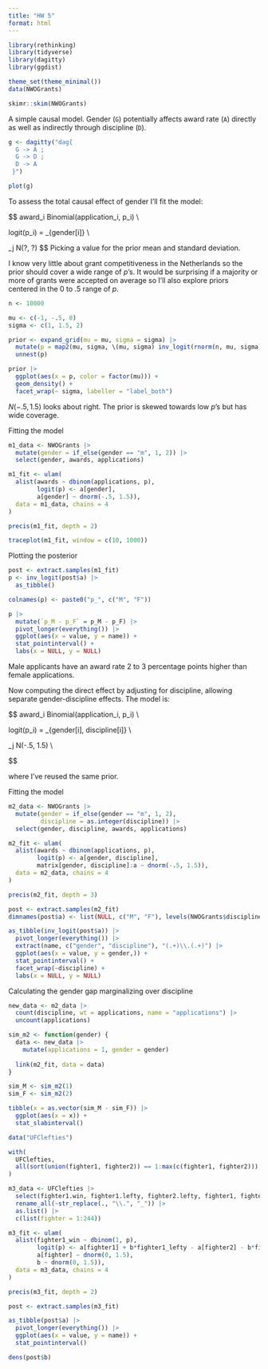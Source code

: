 ```yaml
---
title: "HW 5"
format: html
---
```


```r
library(rethinking)
library(tidyverse)
library(dagitty)
library(ggdist)

theme_set(theme_minimal())
data(NWOGrants)
```

```r
skimr::skim(NWOGrants)
```
A simple causal model. Gender (`G`) potentially affects award rate (`A`) directly as well as indirectly through discipline (`D`).

```r
g <- dagitty("dag{ 
  G -> A ;
  G -> D ;
  D -> A
 }")

plot(g)
```

To assess the total causal effect of gender I'll fit the model:

$$
award_i \sim Binomial(application_i, p_i) \\

logit(p_i) = \alpha_{gender[i]} \\

\alpha_j \sim N(?, ?)
$$
Picking a value for the prior mean and standard deviation.

I know very little about grant competitiveness in the Netherlands so the prior should cover a wide range of $p$'s. It would be surprising if a majority or more of grants were accepted on average so I'll also explore priors centered in the 0 to .5 range of $p$.

```r
n <- 10000

mu <- c(-1, -.5, 0)
sigma <- c(1, 1.5, 2)

prior <- expand_grid(mu = mu, sigma = sigma) |>
  mutate(p = map2(mu, sigma, \(mu, sigma) inv_logit(rnorm(n, mu, sigma)))) |>
  unnest(p)

prior |>
  ggplot(aes(x = p, color = factor(mu))) +
  geom_density() +
  facet_wrap(~ sigma, labeller = "label_both")
```

$N(-.5, 1.5)$ looks about right. The prior is skewed towards low $p$'s but has wide coverage.

Fitting the model

```r
m1_data <- NWOGrants |>
  mutate(gender = if_else(gender == "m", 1, 2)) |>
  select(gender, awards, applications)

m1_fit <- ulam(
  alist(awards ~ dbinom(applications, p),
        logit(p) <- a[gender],
        a[gender] ~ dnorm(-.5, 1.5)),
  data = m1_data, chains = 4
)

precis(m1_fit, depth = 2)
```

```r
traceplot(m1_fit, window = c(10, 1000))
```


Plotting the posterior

```r
post <- extract.samples(m1_fit)
p <- inv_logit(post$a) |>
  as_tibble()

colnames(p) <- paste0("p_", c("M", "F"))

p |>
  mutate(`p_M - p_F` = p_M - p_F) |>
  pivot_longer(everything()) |>
  ggplot(aes(x = value, y = name)) +
  stat_pointinterval() +
  labs(x = NULL, y = NULL)
```

Male applicants have an award rate 2 to 3 percentage points higher than female applications.

Now computing the direct effect by adjusting for discipline, allowing separate gender-discipline effects. The model is:

$$
award_i \sim Binomial(application_i, p_i) \\

logit(p_i) = \alpha_{gender[i], discipline[i]} \\

\alpha_j \sim N(-.5, 1.5) \\

$$

where I've reused the same prior.

Fitting the model

```r
m2_data <- NWOGrants |>
  mutate(gender = if_else(gender == "m", 1, 2),
         discipline = as.integer(discipline)) |>
  select(gender, discipline, awards, applications)

m2_fit <- ulam(
  alist(awards ~ dbinom(applications, p),
        logit(p) <- a[gender, discipline],
        matrix[gender, discipline]:a ~ dnorm(-.5, 1.5)),
  data = m2_data, chains = 4
)

precis(m2_fit, depth = 3)
```

```r
post <- extract.samples(m2_fit)
dimnames(post$a) <- list(NULL, c("M", "F"), levels(NWOGrants$discipline))

as_tibble(inv_logit(post$a)) |>
  pivot_longer(everything()) |>
  extract(name, c("gender", "discipline"), "(.+)\\.(.+)") |>
  ggplot(aes(x = value, y = gender,)) +
  stat_pointinterval() +
  facet_wrap(~discipline) +
  labs(x = NULL, y = NULL)
```

Calculating the gender gap marginalizing over discipline

```r
new_data <- m2_data |>
  count(discipline, wt = applications, name = "applications") |>
  uncount(applications)

sim_m2 <- function(gender) {
  data <- new_data |>
    mutate(applications = 1, gender = gender)
  
  link(m2_fit, data = data)
}

sim_M <- sim_m2(1)
sim_F <- sim_m2(2)

tibble(x = as.vector(sim_M - sim_F)) |>
  ggplot(aes(x = x)) +
  stat_slabinterval()
```

```r
data("UFClefties")
```

```r
with(
  UFClefties,
  all(sort(union(fighter1, fighter2)) == 1:max(c(fighter1, fighter2)))
)

m3_data <- UFClefties |>
  select(fighter1.win, fighter1.lefty, fighter2.lefty, fighter1, fighter2) |>
  rename_all(~str_replace(., "\\.", "_")) |>
  as.list() |>
  c(list(fighter = 1:244))

m3_fit <- ulam(
  alist(fighter1_win ~ dbinom(1, p),
        logit(p) <- a[fighter1] + b*fighter1_lefty - a[fighter2] - b*fighter2_lefty,
        a[fighter] ~ dnorm(0, 1.5),
        b ~ dnorm(0, 1.5)),
  data = m3_data, chains = 4
)

precis(m3_fit, depth = 2)
```

```r
post <- extract.samples(m3_fit)

as_tibble(post$a) |>
  pivot_longer(everything()) |>
  ggplot(aes(x = value, y = name)) +
  stat_pointinterval()
```

```r
dens(post$b)
```

